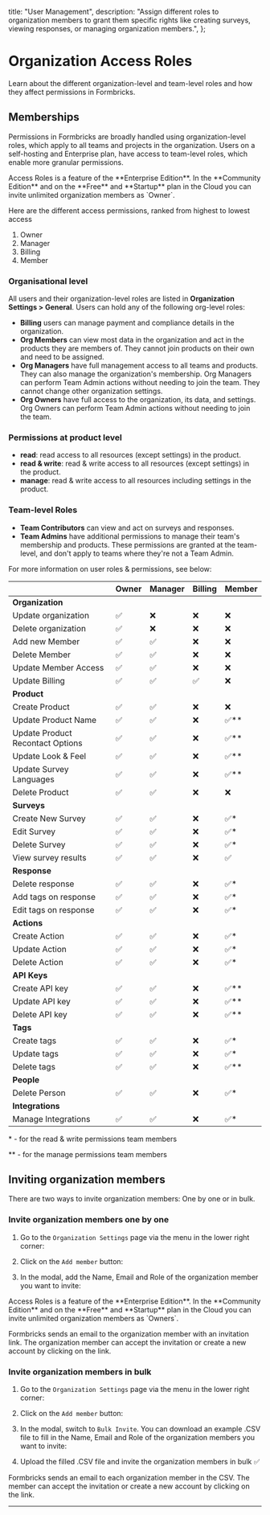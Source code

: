 

  title: "User Management",
  description:
    "Assign different roles to organization members to grant them specific rights like creating surveys, viewing responses, or managing organization members.",
};

# Organization Access Roles

Learn about the different organization-level and team-level roles and how they affect permissions in Formbricks.

## Memberships

Permissions in Formbricks are broadly handled using organization-level roles, which apply to all teams and projects in the organization. Users on a self-hosting and Enterprise plan, have access to team-level roles, which enable more granular permissions.

<Note>
  Access Roles is a feature of the **Enterprise Edition**. In the **Community Edition** and on the **Free**
  and **Startup** plan in the Cloud you can invite unlimited organization members as `Owner`.
</Note>

Here are the different access permissions, ranked from highest to lowest access

1. Owner
2. Manager
3. Billing
4. Member

### Organisational level

All users and their organization-level roles are listed in **Organization Settings > General**. Users can hold any of the following org-level roles:

- **Billing** users can manage payment and compliance details in the organization.
- **Org Members** can view most data in the organization and act in the products they are members of. They cannot join products on their own and need to be assigned.
- **Org Managers** have full management access to all teams and products. They can also manage the organization's membership. Org Managers can perform Team Admin actions without needing to join the team. They cannot change other organization settings.
- **Org Owners** have full access to the organization, its data, and settings. Org Owners can perform Team Admin actions without needing to join the team.

### Permissions at product level

- **read**: read access to all resources (except settings) in the product.
- **read & write**: read & write access to all resources (except settings) in the product.
- **manage**: read & write access to all resources including settings in the product.

### Team-level Roles

- **Team Contributors** can view and act on surveys and responses.
- **Team Admins** have additional permissions to manage their team's membership and products. These permissions are granted at the team-level, and don't apply to teams where they're not a Team Admin.

For more information on user roles & permissions, see below:

|                                  | Owner | Manager | Billing | Member |
| -------------------------------- | ----- | ------- | ------- | ------ |
| **Organization**                 |       |         |         |        |
| Update organization              | ✅    | ❌      | ❌      | ❌     |
| Delete organization              | ✅    | ❌      | ❌      | ❌     |
| Add new Member                   | ✅    | ✅      | ❌      | ❌     |
| Delete Member                    | ✅    | ✅      | ❌      | ❌     |
| Update Member Access             | ✅    | ✅      | ❌      | ❌     |
| Update Billing                   | ✅    | ✅      | ✅      | ❌     |
| **Product**                      |       |         |         |        |
| Create Product                   | ✅    | ✅      | ❌      | ❌     |
| Update Product Name              | ✅    | ✅      | ❌      | ✅\*\* |
| Update Product Recontact Options | ✅    | ✅      | ❌      | ✅\*\* |
| Update Look & Feel               | ✅    | ✅      | ❌      | ✅\*\* |
| Update Survey Languages          | ✅    | ✅      | ❌      | ✅\*\* |
| Delete Product                   | ✅    | ✅      | ❌      | ❌     |
| **Surveys**                      |       |         |         |        |
| Create New Survey                | ✅    | ✅      | ❌      | ✅\*   |
| Edit Survey                      | ✅    | ✅      | ❌      | ✅\*   |
| Delete Survey                    | ✅    | ✅      | ❌      | ✅\*   |
| View survey results              | ✅    | ✅      | ❌      | ✅     |
| **Response**                     |       |         |         |        |
| Delete response                  | ✅    | ✅      | ❌      | ✅\*   |
| Add tags on response             | ✅    | ✅      | ❌      | ✅\*   |
| Edit tags on response            | ✅    | ✅      | ❌      | ✅\*   |
| **Actions**                      |       |         |         |        |
| Create Action                    | ✅    | ✅      | ❌      | ✅\*   |
| Update Action                    | ✅    | ✅      | ❌      | ✅\*   |
| Delete Action                    | ✅    | ✅      | ❌      | ✅\*   |
| **API Keys**                     |       |         |         |        |
| Create API key                   | ✅    | ✅      | ❌      | ✅\*\* |
| Update API key                   | ✅    | ✅      | ❌      | ✅\*\* |
| Delete API key                   | ✅    | ✅      | ❌      | ✅\*\* |
| **Tags**                         |       |         |         |        |
| Create tags                      | ✅    | ✅      | ❌      | ✅\*   |
| Update tags                      | ✅    | ✅      | ❌      | ✅\*   |
| Delete tags                      | ✅    | ✅      | ❌      | ✅\*\* |
| **People**                       |       |         |         |        |
| Delete Person                    | ✅    | ✅      | ❌      | ✅\*   |
| **Integrations**                 |       |         |         |        |
| Manage Integrations              | ✅    | ✅      | ❌      | ✅\*   |

\* - for the read & write permissions team members

\*\* - for the manage permissions team members

## Inviting organization members

There are two ways to invite organization members: One by one or in bulk.

### Invite organization members one by one

1. Go to the `Organization Settings` page via the menu in the lower right corner:

<MdxImage
  src={MenuItem}
  alt="Where to find the Menu Item for Organization Settings"
  quality="100"
  className="max-w-full rounded-lg sm:max-w-3xl"
/>

2. Click on the `Add member` button:

<MdxImage
  src={AddMember}
  alt="Add member Button Position"
  quality="100"
  className="max-w-full rounded-lg sm:max-w-3xl"
/>

3. In the modal, add the Name, Email and Role of the organization member you want to invite:

<MdxImage
  src={IndvInvite}
  alt="Individual Invite Modal Tab"
  quality="100"
  className="max-w-full rounded-lg sm:max-w-3xl"
/>

<Note>
  Access Roles is a feature of the **Enterprise Edition**. In the **Community Edition** and on the **Free**
  and **Startup** plan in the Cloud you can invite unlimited organization members as `Owners`.
</Note>

Formbricks sends an email to the organization member with an invitation link. The organization member can accept the invitation or create a new account by clicking on the link.

### Invite organization members in bulk

1. Go to the `Organization Settings` page via the menu in the lower right corner:

<MdxImage
  src={MenuItem}
  alt="Where to find the Menu Item for Organization Settings"
  quality="100"
  className="max-w-full rounded-lg sm:max-w-3xl"
/>

2. Click on the `Add member` button:

<MdxImage
  src={AddMember}
  alt="Add member Button Position"
  quality="100"
  className="max-w-full rounded-lg sm:max-w-3xl"
/>

3. In the modal, switch to `Bulk Invite`. You can download an example .CSV file to fill in the Name, Email and Role of the organization members you want to invite:

<MdxImage
  src={BulkInvite}
  alt="Individual Invite Modal Tab"
  quality="100"
  className="max-w-full rounded-lg sm:max-w-3xl"
/>

4. Upload the filled .CSV file and invite the organization members in bulk ✅

Formbricks sends an email to each organization member in the CSV. The member can accept the invitation or create a new account by clicking on the link.

---
